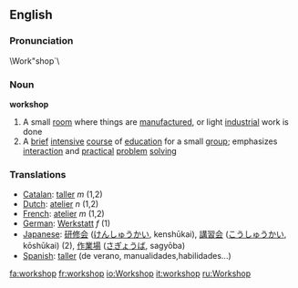 ==English==
===Pronunciation===
\Work"shop`\
===Noun===
'''workshop'''
#A small [[room]] where things are [[manufacture]]d, or light [[industrial]] work is done
#A [[brief]] [[intensive]] [[course]] of [[education]] for a small [[group]]; emphasizes [[interaction]] and [[practical]] [[problem]] [[solving]]  
===Translations===
*[[Catalan]]: [[taller]] ''m'' (1,2)
*[[Dutch]]: [[atelier]] ''n'' (1,2)
*[[French]]: [[atelier]] ''m'' (1,2)
*[[German]]: [[Werkstatt]] ''f'' (1)
*[[Japanese]]: [[研修会]] ([[けんしゅうかい]], kenshūkai), [[講習会]] ([[こうしゅうかい]], kōshūkai) (2), [[作業場]] ([[さぎょうば]], sagyōba)
*[[Spanish]]: [[taller]] (de verano, manualidades,habilidades...)
[[fa:workshop]]
[[fr:workshop]]
[[io:Workshop]]
[[it:workshop]]
[[ru:Workshop]]